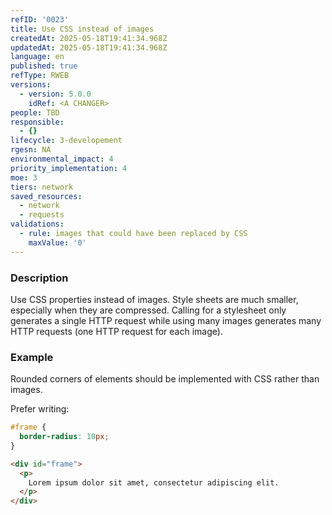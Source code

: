 ```yaml
---
refID: '0023'
title: Use CSS instead of images
createdAt: 2025-05-18T19:41:34.968Z
updatedAt: 2025-05-18T19:41:34.968Z
language: en
published: true
refType: RWEB
versions:
  - version: 5.0.0
    idRef: <A CHANGER>
people: TBD
responsible:
  - {}
lifecycle: 3-developement
rgesn: NA
environmental_impact: 4
priority_implementation: 4
moe: 3
tiers: network
saved_resources:
  - network
  - requests
validations:
  - rule: images that could have been replaced by CSS
    maxValue: '0'
---
```


### Description

Use CSS properties instead of images. Style sheets are much smaller, especially when they are compressed. Calling for a stylesheet only generates a single HTTP request while using many images generates many HTTP requests (one HTTP request for each image).

### Example

Rounded corners of elements should be implemented with CSS rather than images.

Prefer writing:

```css
#frame {
  border-radius: 10px;
}
```

```html
<div id="frame">
  <p>
    Lorem ipsum dolor sit amet, consectetur adipiscing elit.
  </p>
</div>
```
